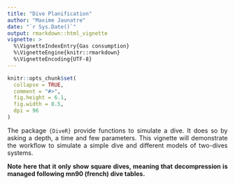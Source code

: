 ```yaml
---
title: "Dive Planification"
author: "Maxime Jaunatre"
date: "`r Sys.Date()`"
output: rmarkdown::html_vignette
vignette: >
  %\VignetteIndexEntry{Gas consumption}
  %\VignetteEngine{knitr::rmarkdown}
  %\VignetteEncoding{UTF-8}
---
```


```{=html}
<style>
body {
text-align: justify}
</style>
```
```r
knitr::opts_chunk$set(
  collapse = TRUE,
  comment = "#>",
  fig.height = 6.1,
  fig.width = 8.5,
  dpi = 96
)
```

The package `{DiveR}` provide functions to simulate a dive. It does so by asking a depth, a time and few parameters. This vignette will demonstrate the workflow to simulate a simple dive and different models of two-dives systems.

**Note here that it only show square dives, meaning that decompression is managed following mn90 (french) dive tables.**

<!--

## Simple Dive

### Security Curve

### Limits of the tables

## Dive Methods

## Multiple Dives

### Independant Dives

### Successive Dives

### Consecutive Dives


```r
library(DiveR)
tank1 <- tank(vol = 12, press = 200)
tank1
```
-->